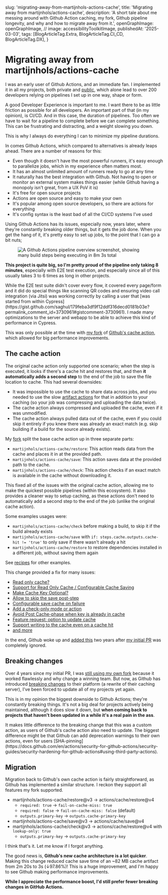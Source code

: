 
  slug: 'migrating-away-from-martijnhols-actions-cache',
  title: 'Migrating away from martijnhols/actions-cache',
  description:
    'A short tale about me messing around with Github Action caching, my fork, Github pipeline longevity, and why and how to migrate away from it.',
  openGraphImage: openGraphImage,
  // image: accessibilityToolkitImage,
  publishedAt: '2025-03-03',
  tags: [BlogArticleTag.Extra, BlogArticleTag.CI_CD, BlogArticleTag.DX],
}

# Migrating away from martijnhols/actions-cache

I was an early user of Github Actions, and an <Annotation annotation="It might have helped that working with TravisCI was frustrating, and at the time its future was unclear as they had just been acquired by a party which seemed to want to go in a different direction.">immediate fan</Annotation>. I implemented it in all my projects, both private and [public](https://github.com/WoWAnalyzer/WoWAnalyzer/blob/e436c5c78f6461e4bc12e4649e88a8c99d189c6e/.github/workflows/build.yml#L20), which alone lead to over 200 developers relying on pipelines I set up in one way, shape or form.

A good Developer Experience is important to me. I want there to be as little friction as possible for all developers. An important part of that (in my opinion), is CI/CD. And in this case, the duration of pipelines. Too often we have to wait for a pipeline to complete before we can complete something. This can be frustrating and distracting, and a weight slowing you down.

This is why I always do everything I can to minimize my pipeline durations.

In comes Github Actions, which compared to alternatives is already leaps ahead. There are a number of reasons for this:

- Even though it doesn't have the most powerful runners, it's easy enough to parallelize jobs, which in my experience often matters most.
- It has an almost unlimited amount of runners ready to go at any time
- It naturally has the best integration with Github. Not having to open or monitor an external system makes things easier (while Github having a monopoly isn't great, from a UX PoV it is)
- It's free for open source projects
- Actions are open source and easy to make your own
- It's popular among open source developers, so there are actions for everything
- It's config syntax is the <Annotation annotation="I'm still waiting for a CI that uses TypeScript for configuration, with type safety, being able to use references instead of copy-pasting, and loops. Declarative config sounds great in theory for its simplicity, but when it keeps growing (and you keep running into copy-paste issues), it quickly starts to suck.">least bad</Annotation> of all the CI/CD systems I've used

Using Github Actions has its issues, especially now, years later, where they're constantly breaking older things, but it gets the job done. When you get the hang of it, it's pretty easy to set up jobs, to the point that I can go a bit nuts;

<Figure caption="I went a bit nuts">
  <Image
    src={githubActionsPipelineImage}
    alt="A Github Actions pipeline overview screenshot, showing many build steps being executing in 8m 3s total"
  />
</Figure>

**This project is quite big, so I'm pretty proud of the pipeline only taking 8 minutes**, especially with E2E test execution, and especially since all of this usually takes 3 to 6 times as long in other projects.

<Aside>
  While the E2E test suite didn't cover every flow, it covered every page/form
  and it did do special things like scanning QR codes and ensuring video call
  integration (via Jitsi) was working correctly by calling a user that [was
  started from within
  Cypress](https://gist.github.com/saghul/179feba3df9f12ddf316decd0181b03e?permalink_comment_id=3730961#gistcomment-3730961).
  I made many optimizations to the server and webapp to be able to achieve this
  kind of performance in Cypress.
</Aside>

This was only possible at the time with [my fork](https://github.com/MartijnHols/actions-cache) of [Github's cache action](https://github.com/actions/cache), which allowed for big performance improvements.

## The cache action

The original cache action only supported one scenario; when the step is executed, it looks if there's a cache hit and restores that, and then <b>it automatically adds a second step</b> to the end of the job to save the file location to cache. This had several downsides:

- It was impossible to use the cache to share data across jobs, and you needed to use the slow [artifact actions](https://docs.github.com/en/actions/writing-workflows/choosing-what-your-workflow-does/storing-and-sharing-data-from-a-workflow#passing-data-between-jobs-in-a-workflow) for that in addition to your caching (so your job was compressing and uploading the data twice).
- The cache action always compressed and uploaded the cache, even if it was unmodified.
- The cache action always pulled data out of the cache, even if you could skip it entirely if you knew there was already an exact match (e.g. skip building if a build for the source already exists).

My [fork](https://github.com/MartijnHols/actions-cache#readme) split the base cache action up in three separate parts:

- `martijnhols/actions-cache/restore`: This action reads data from the cache and places it in at the provided path.
- `martijnhols/actions-cache/save`: This action saves data at the provided path to the cache.
- `martijnhols/actions-cache/check`: This action checks if an exact match is available in the cache without downloading it.

This fixed all of the issues with the original cache action, allowing me to make the quickest possible pipelines (within this ecosystem). It also provides a cleaner way to setup caching, as these actions don't need to automatically add a second step to the end of the job (unlike the original cache action).

Some examples usages were:

- `martijnhols/actions-cache/check` before making a build, to skip it if the build already exists
- `martijnhols/actions-cache/save` with `if: steps.cache.outputs.cache-hit != 'true'` to only save if there wasn't already a hit
- `martijnhols/actions-cache/restore` to restore dependencies installed in a different job, without saving them again

See [recipes](https://github.com/MartijnHols/actions-cache?tab=readme-ov-file#recipes) for other examples.

This change provided a fix for many issues:

- [Read only cache?](https://github.com/actions/cache/issues/350)
- [Support for Read Only Cache / Configurable Cache Saving](https://github.com/actions/cache/issues/334)
- [Make Cache Key Optional?](https://github.com/actions/cache/issues/210)
- [Allow to skip the save post-step](https://github.com/actions/cache/pull/489)
- [Configurable save cache on failure](https://github.com/actions/cache/issues/92)
- [Add a check-only mode or action](https://github.com/actions/cache/issues/321)
- [Avoid Post Cache-phase when key is already in cache](https://github.com/ScribeMD/docker-cache/issues/135)
- [Feature request: option to update cache](https://github.com/actions/cache/issues/342)
- [Support writing to the cache even on a cache hit](https://github.com/actions/cache/issues/171)
- [and more](https://github.com/actions/cache/issues?q=label%3A%22area%3Agranular-control%22%20)

In the end, Github woke up and [added this](https://github.com/actions/cache/pull/1035) two years after [my initial PR](https://github.com/actions/cache/pull/474) was completely ignored.

## Breaking changes

Over 4 years since my initial PR, I was [still using my own fork](https://github.com/MartijnHols/martijnhols.nl/blob/e2f0a8642565f0dff3a49d79045bb65fbcb80b21/.github/workflows/build.yml#L19) because it worked flawlessly and why change a winning team. But now, as Github has introduced [breaking changes](https://github.com/actions/cache/blob/d4323d4df104b026a6aa633fdb11d772146be0bf/README.md#%EF%B8%8F-important-changes) to their platform (a rewrite of their caching server), I've been forced to update all of my projects yet again.

This is in my opinion the biggest downside to Github Actions; they're constantly breaking things. It's not a big deal for projects actively being maintained, although it does slow it down, but <b>when coming back to projects that haven't been updated in a while it's a real pain in the ass</b>.

<Aside>
  It makes little difference to the breaking change that this was a custom
  action, as users of Github's cache action also need to update. The biggest
  difference might be that Github can add deprecation warnings to their own
  actions, even for users
  [SHA-pinning](https://docs.github.com/en/actions/security-for-github-actions/security-guides/security-hardening-for-github-actions#using-third-party-actions).
</Aside>

## Migration

Migration back to Github's own cache action is fairly straightforward, as Github has implemented a similar structure. I reckon they support all features my fork supported.

- martijnhols/actions-cache/restore@v3 -> actions/cache/restore@v4
  - `required: true` -> `fail-on-cache-miss: true`
  - `required: false` -> `fail-on-cache-miss: false` (default)
  - `outputs.primary-key` -> `outputs.cache-primary-key`
- martijnhols/actions-cache/save@v3 -> actions/cache/save@v4
- martijnhols/actions-cache/check@v3 -> actions/cache/restore@v4 with `lookup-only: true`
  - `outputs.primary-key` -> `outputs.cache-primary-key`

I think that's it. Let me know if I forgot anything.

The good news is, <b>Github's new cache architecture is a lot quicker</b>. Making this change reduced cache save time of an ~82 MB cache artifact from 2m 20s to 3s (↓97.86%)! This is a huge improvement, and I'm happy to see Github making performance improvements.

**While I appreciate the performance boost, I'd still prefer fewer breaking changes in GitHub Actions.**
